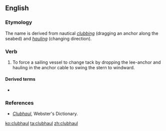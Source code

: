 ==English==

===Etymology===
The name is derived from nautical ''[[clubbing]]'' (dragging an anchor along the seabed) and ''[[hauling]]'' (changing direction).

===Verb===
{{en-verb}}

# {{label|en|transitive|nautical}} To force a sailing vessel to change tack by dropping the lee-anchor and hauling in the anchor cable to swing the stern to windward.

====Derived terms====
* {{l|en|clubhauling}}

===References===
* ''[http://www.webster-dictionary.net/definition/Clubhaul Clubhaul]'', Webster's Dictionary.

[[ko:clubhaul]]
[[ta:clubhaul]]
[[zh:clubhaul]]